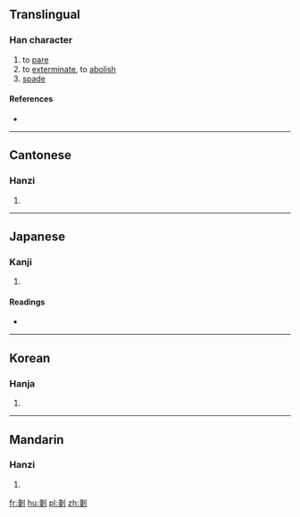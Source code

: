 {{also|刬}}
==Translingual==

===Han character===
{{Han char|rn=18|rad=刀|as=08|sn=10|four=|canj=IILN|ids=⿰戔刂}}

# to [[pare]]
# to [[exterminate]], to [[abolish]]
# [[spade]]

====References====
* {{Han ref|kx=0141.050|dkj=02036|dj=0320.120|hdz=10343.190|uh=5257|ud=21079}}

----

==Cantonese==

===Hanzi===
{{yue-hanzi|jyut=|y=chaan2|sim=刬}}

# {{defn|lang=yue|sort=刀08}}

----

==Japanese==

===Kanji===
{{ja-kanji|grade=|rs=刀08}}

# {{defn|lang=ja|sort=刀08}}

====Readings====
* {{ja-readings|on=[[さん]] (san), [[せん]] (sen)|kun=[[けずる]] (kezuru), [[たいらにする]] (tairanisuru)}}

----

==Korean==

===Hanja===
{{ko-hanja|hangeul=잔|rv=jan|mr=chan}}

# {{defn|lang=ko|sort=刀08}}

----

==Mandarin==

===Hanzi===
{{cmn-hanzi|sim=刬|pin=[[chǎn]] ([[chan3]])|wg=ch'an<sup>3</sup>}}

# {{defn|lang=cmn|sort=刀08}}

[[fr:剗]]
[[hu:剗]]
[[pl:剗]]
[[zh:剗]]